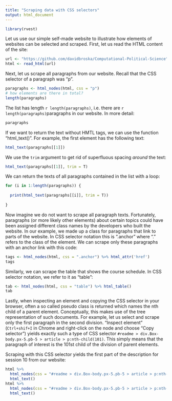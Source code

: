 ```yaml
---
title: "Scraping data with CSS selectors"
output: html_document
---
```


```r
library(rvest)
```

Let us use our simple self-made website to illustrate how elements of websites can be selected and scraped. First, let us read the HTML content of the site:

```r
url <- "https://github.com/davidbroska/Computational-Political-Science"
html <- read_html(url)
```

Next, let us scrape all paragraphs from our website. Recall that the CSS selector of a paragraph was "p".

```r
paragraphs <- html_nodes(html, css = "p")
# how elements are there in total?
length(paragraphs) 
```

The list has length `r length(paragraphs)`, i.e. there are `r length(paragraphs)`paragraphs in our website. In more detail:

```r
paragraphs
```

If we want to return the text without HMTL tags, we can use the function "html_text()". For example, the first element has the following text:

```r
html_text(paragraphs[[1]])
```

We use the `trim` argument to get rid of superfluous spacing *around* the text:

```r
html_text(paragraphs[[1]], trim = T)
```

We can return the texts of all paragraphs contained in the list with a loop:

```r
for (i in 1:length(paragraphs)) {
  
  print(html_text(paragraphs[[i]], trim = T))
  
}
```

Now imagine we do not want to scrape all paragraph texts. Fortunately, paragraphs (or more likely other elements) about certain topics could have been assigned different class names by the developers who built the website. 
In our example, we made up a class for paragraphs that link to parts of the website. In CSS selector notation this is ".anchor" where "." refers to the class of the element. We can scrape only these paragraphs with an anchor link with this code:

```r
tags <- html_nodes(html, css = ".anchor") %>% html_attr('href')
tags
```


Similarly, we can scrape the table that shows the course schedule. In CSS selector notation, we refer to it as "table":

```r
tab <- html_nodes(html, css = "table") %>% html_table()
tab
```


Lastly, when inspecting an element and copying the CSS selector in your browser, often a so called pseudo class is returned which names the nth child of a parent element. Conceptually, this makes use of the tree representation of such documents. For example, let us select and scrape only the first paragraph in the second division. "Inspect element" (`Ctrl+shif+I` in Chrome and right-click on the node and choose "Copy selector") yields exactly such a type of CSS selector `#readme > div.Box-body.px-5.pb-5 > article > p:nth-child(101)`. This simply means that the paragraph of interest is the 101st child of the division of parent elements.

Scraping with this CSS selector yields the first part of the description for session 10 from our website:

```r
html %>% 
  html_nodes(css = "#readme > div.Box-body.px-5.pb-5 > article > p:nth-child(101)") %>% 
  html_text()
html %>% 
  html_nodes(css = "#readme > div.Box-body.px-5.pb-5 > article > p:nth-child(102)") %>% 
  html_text()
```

